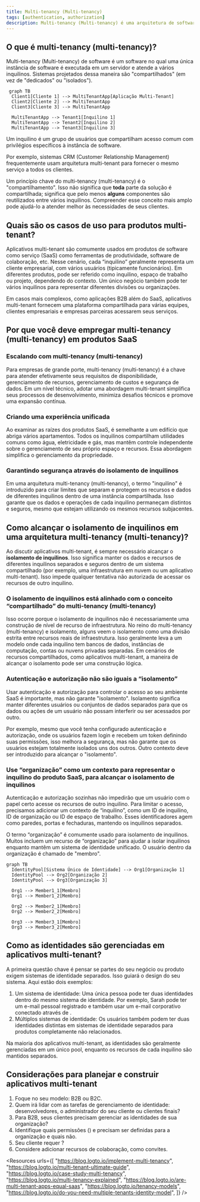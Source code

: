 ```yaml
---
title: Multi-tenancy (Multi-tenancy)
tags: [authentication, authorization]
description: Multi-tenancy (Multi-tenancy) é uma arquitetura de software onde uma única instância de aplicação atende a vários clientes (inquilinos), mantendo seus dados isolados e seguros. É comum em computação em nuvem e SaaS para otimizar recursos e simplificar a manutenção.
---
```


## O que é multi-tenancy (multi-tenancy)?

Multi-tenancy (Multi-tenancy) de software é um software no qual uma única instância de software é executada em um servidor e atende a vários inquilinos. Sistemas projetados dessa maneira são "compartilhados" (em vez de "dedicados" ou "isolados").
```mermaid
 graph TB
  Client1[Cliente 1] --> MultiTenantApp[Aplicação Multi-Tenant]
  Client2[Cliente 2] --> MultiTenantApp
  Client3[Cliente 3] --> MultiTenantApp

  MultiTenantApp --> Tenant1[Inquilino 1]
  MultiTenantApp --> Tenant2[Inquilino 2]
  MultiTenantApp --> Tenant3[Inquilino 3]
```

Um inquilino é um grupo de usuários que compartilham acesso comum com privilégios específicos à instância de software.

Por exemplo, sistemas CRM (Customer Relationship Management) frequentemente usam arquitetura multi-tenant para fornecer o mesmo serviço a todos os clientes.

Um princípio chave do multi-tenancy (multi-tenancy) é o "compartilhamento". Isso não significa que **toda** parte da solução é compartilhada; significa que pelo menos **alguns** componentes são reutilizados entre vários inquilinos. Compreender esse conceito mais amplo pode ajudá-lo a atender melhor às necessidades de seus clientes.

## Quais são os casos de uso para produtos multi-tenant?

Aplicativos multi-tenant são comumente usados em produtos de software como serviço (SaaS) como ferramentas de produtividade, software de colaboração, etc. Nesse cenário, cada “inquilino” geralmente representa um cliente empresarial, com vários usuários (tipicamente funcionários). Em diferentes produtos, pode ser referido como inquilino, espaço de trabalho ou projeto, dependendo do contexto. Um único negócio também pode ter vários inquilinos para representar diferentes divisões ou organizações.

Em casos mais complexos, como aplicações B2B além do SaaS, aplicativos multi-tenant fornecem uma plataforma compartilhada para várias equipes, clientes empresariais e empresas parceiras acessarem seus serviços.

## Por que você deve empregar multi-tenancy (multi-tenancy) em produtos SaaS

### Escalando com multi-tenancy (multi-tenancy)

Para empresas de grande porte, multi-tenancy (multi-tenancy) é a chave para atender efetivamente seus requisitos de disponibilidade, gerenciamento de recursos, gerenciamento de custos e segurança de dados. Em um nível técnico, adotar uma abordagem multi-tenant simplifica seus processos de desenvolvimento, minimiza desafios técnicos e promove uma expansão contínua.

### Criando uma experiência unificada

Ao examinar as raízes dos produtos SaaS, é semelhante a um edifício que abriga vários apartamentos. Todos os inquilinos compartilham utilidades comuns como água, eletricidade e gás, mas mantêm controle independente sobre o gerenciamento de seu próprio espaço e recursos. Essa abordagem simplifica o gerenciamento da propriedade.

### Garantindo segurança através do isolamento de inquilinos

Em uma arquitetura multi-tenancy (multi-tenancy), o termo "inquilino" é introduzido para criar limites que separam e protegem os recursos e dados de diferentes inquilinos dentro de uma instância compartilhada. Isso garante que os dados e operações de cada inquilino permaneçam distintos e seguros, mesmo que estejam utilizando os mesmos recursos subjacentes.

## Como alcançar o isolamento de inquilinos em uma arquitetura multi-tenancy (multi-tenancy)?

Ao discutir aplicativos multi-tenant, é sempre necessário alcançar o **isolamento de inquilinos**. Isso significa manter os dados e recursos de diferentes inquilinos separados e seguros dentro de um sistema compartilhado (por exemplo, uma infraestrutura em nuvem ou um aplicativo multi-tenant). Isso impede qualquer tentativa não autorizada de acessar os recursos de outro inquilino.

### O isolamento de inquilinos está alinhado com o conceito “compartilhado” do multi-tenancy (multi-tenancy)

Isso ocorre porque o isolamento de inquilinos não é necessariamente uma construção de nível de recurso de infraestrutura. No reino do multi-tenancy (multi-tenancy) e isolamento, alguns veem o isolamento como uma divisão estrita entre recursos reais de infraestrutura. Isso geralmente leva a um modelo onde cada inquilino tem bancos de dados, instâncias de computação, contas ou nuvens privadas separadas. Em cenários de recursos compartilhados, como aplicativos multi-tenant, a maneira de alcançar o isolamento pode ser uma construção lógica.

### Autenticação e autorização não são iguais a “isolamento”

Usar autenticação e autorização para controlar o acesso ao seu ambiente SaaS é importante, mas não garante "isolamento". Isolamento significa manter diferentes usuários ou conjuntos de dados separados para que os dados ou ações de um usuário não possam interferir ou ser acessados por outro.

Por exemplo, mesmo que você tenha configurado autenticação e autorização, onde os usuários fazem login e recebem um token definindo suas permissões, isso melhora a segurança, mas não garante que os usuários estejam totalmente isolados uns dos outros. Outro contexto deve ser introduzido para alcançar o "isolamento".

### Use “organização” como um contexto para representar o inquilino do produto SaaS, para alcançar o isolamento de inquilinos

Autenticação e autorização sozinhas não impedirão que um usuário com o papel certo acesse os recursos de outro inquilino. Para limitar o acesso, precisamos adicionar um contexto de “inquilino”, como um ID de inquilino, ID de organização ou ID de espaço de trabalho. Esses identificadores agem como paredes, portas e fechaduras, mantendo os inquilinos separados.

O termo “organização” é comumente usado para isolamento de inquilinos. Muitos <Ref slug="identity-provider" /> incluem um recurso de “organização” para ajudar a isolar inquilinos enquanto mantêm um sistema de identidade unificado. O usuário dentro da organização é chamado de "membro".

```mermaid
graph TB
  IdentityPool[Sistema Único de Identidade] --> Org1[Organização 1]
  IdentityPool --> Org2[Organização 2]
  IdentityPool --> Org3[Organização 3]

  Org1 --> Member1_1[Membro]
  Org1 --> Member1_2[Membro]

  Org2 --> Member2_1[Membro]
  Org2 --> Member2_2[Membro]

  Org3 --> Member3_1[Membro]
  Org3 --> Member3_2[Membro]
```

## Como as identidades são gerenciadas em aplicativos multi-tenant?

A primeira questão chave é pensar se partes do seu negócio ou produto exigem sistemas de identidade separados. Isso guiará o design do seu sistema. Aqui estão dois exemplos:

1. Um sistema de identidade: Uma única pessoa pode ter duas identidades dentro do mesmo sistema de identidade. Por exemplo, Sarah pode ter um e-mail pessoal registrado e também usar um e-mail corporativo conectado através de <Ref slug="enterprise-sso" />.
2. Múltiplos sistemas de identidade: Os usuários também podem ter duas identidades distintas em sistemas de identidade separados para produtos completamente não relacionados.

Na maioria dos aplicativos multi-tenant, as identidades são geralmente gerenciadas em um único pool, enquanto os recursos de cada inquilino são mantidos separados.

## Considerações para planejar e construir aplicativos multi-tenant

1. Foque no seu modelo: B2B ou B2C.
2. Quem irá lidar com as tarefas de gerenciamento de identidade: desenvolvedores, o administrador do seu cliente ou clientes finais?
3. Para B2B, seus clientes precisam gerenciar as identidades de sua organização?
4. Identifique quais permissões (<Ref slug="scope" />) e <Ref slug="role" /> precisam ser definidas para a organização e quais não.
5. Seu cliente requer <Ref slug="enterprise-sso" />?
6. Considere adicionar recursos de colaboração, como convites.

<Resources
  urls={[
    "https://blog.logto.io/implement-multi-tenancy",
    "https://blog.logto.io/multi-tenant-ultimate-guide",
    "https://blog.logto.io/case-study-multi-tenancy",
    "https://blog.logto.io/multi-tenancy-explained",
    "https://blog.logto.io/are-multi-tenant-apps-equal-saas",
    "https://blog.logto.io/tenancy-models",
    "https://blog.logto.io/do-you-need-multiple-tenants-identity-model",
  ]}
/>